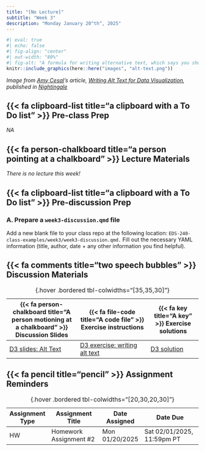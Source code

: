 ```yaml
---
title: "[No Lecture]"
subtitle: "Week 3"
description: "Monday January 20^th^, 2025"
---
```


```r
#| eval: true 
#| echo: false
#| fig-align: "center"
#| out-width: "80%" 
#| fig-alt: "A formula for writing alternative text, which says you should always include (a) the chart type, (b) the type of data being presented, and (c) the reason for including the chart. You should also link to the data source somewhere in the text."
knitr::include_graphics(here::here("images", "alt-text.png"))
```

::: {.center-text .gray-text}
*Image from [Amy Cesal](https://www.amycesal.com/){target="_blank"}'s article, [Writing Alt Text for Data Visualization](https://medium.com/nightingale/writing-alt-text-for-data-visualization-2a218ef43f81){target="_blank"}, published in [Nightingale](https://medium.com/nightingale){target="_blank"}*
:::

## {{< fa clipboard-list title="a clipboard with a To Do list" >}} Pre-class Prep {#pre-class-prep}

*NA*

## {{< fa person-chalkboard title="a person pointing at a chalkboard" >}} Lecture Materials {#lecture-materials}

*There is no lecture this week!*

## {{< fa clipboard-list title="a clipboard with a To Do list" >}} Pre-discussion Prep {#pre-discussion-prep} 
### A. Prepare a `week3-discussion.qmd` file

Add a new blank file to your class repo at the following location: `EDS-240-class-examples/week3/week3-discussion.qmd.` Fill out the necessary YAML information (title, author, date + any other information you find helpful).

## {{< fa comments title="two speech bubbles" >}} Discussion Materials {#discussion-materials}

| {{< fa person-chalkboard title="A person motioning at a chalkboard" >}} Discussion Slides | {{< fa file-code title="A code file" >}} Exercise instructions | {{< fa key title="A key" >}} Exercise solutions |
|-------------------|-------------------|--------------|
| [D3 slides: Alt Text](discussion/week3/week3-alt-text-slides.qmd){target="_blank"} | [D3 exercise: writing alt text](discussion/week3/week3-exercise.qmd) | [D3 solution](discussion/week3/week3-solution.qmd) |
: {.hover .bordered tbl-colwidths="[35,35,30]"} 

## {{< fa pencil title="pencil" >}} Assignment Reminders {#assignment-reminders}

| Assignment Type | Assignment Title       | Date Assigned  | Date Due                   |
|-----------------|------------------------|----------------|----------------------------|
| HW              | Homework Assignment #2 | Mon 01/20/2025	 | Sat 02/01/2025, 11:59pm PT |
: {.hover .bordered tbl-colwidths="[20,30,20,30]"}

<!-- | Assignment Type | Assignment Title                                 | Date Assigned  | Date Due                   | -->
<!-- |-----------------|------------------------------------------------- |----------------|----------------------------| -->
<!-- | HW              | [Homework Assignment #2](assignments/HW2.qmd) | Mon 01/20/2025	 | Sat 02/01/2025, 11:59pm PT | -->
<!-- : {.hover .bordered tbl-colwidths="[20,30,20,30]"} -->
